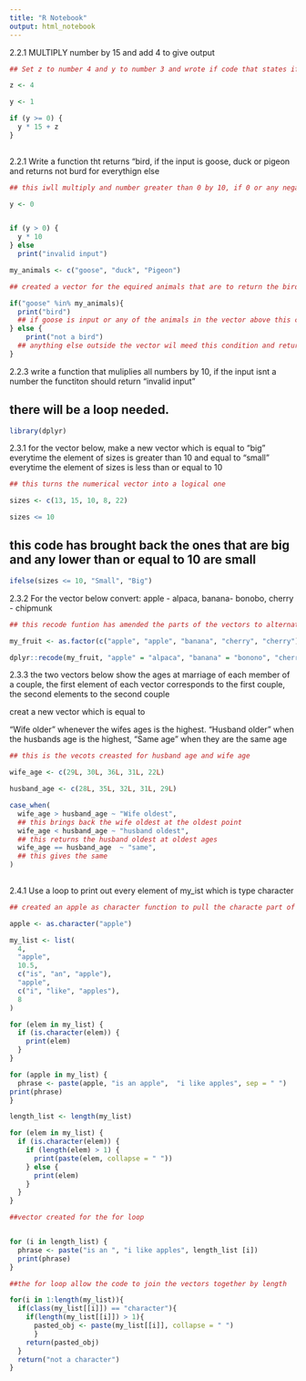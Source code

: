 ```yaml
---
title: "R Notebook"
output: html_notebook
---
```



2.2.1 MULTIPLY number by 15 and add 4 to give output

```r
## Set z to number 4 and y to number 3 and wrote if code that states if y is greater than or equal to 0, then the number will be multiplied by 15 and then 4 will bw added on

z <- 4

y <- 1

if (y >= 0) {
  y * 15 + z
}
    


```



2.2.1 Write a function tht returns "bird, if the input is goose, duck or pigeon and returns not burd for everythign else

```r
## this iwll multiply and number greater than 0 by 10, if 0 or any negative number is input this will pull message

y <- 0


if (y > 0) {
  y * 10
} else
  print("invalid input")

```




```r

my_animals <- c("goose", "duck", "Pigeon")

## created a vector for the equired animals that are to return the bird statement

if("goose" %in% my_animals){
  print("bird") 
  ## if goose is input or any of the animals in the vector above this condition will be met and bird will be printed
} else {
    print("not a bird")
  ## anything else outside the vector wil meed this condition and return not a bird
}

```


2.2.3 write a function that muliplies all numbers by 10, if the input isnt a number the functiton should return "invalid input"

## there will be a loop needed.


```r

library(dplyr)

```


2.3.1 for the vector below, make a new vector which is equal to "big" everytime the element of sizes is greater than 10 and equal to "small" everytime the element of sizes is less than or equal to 10

```r

## this turns the numerical vector into a logical one

sizes <- c(13, 15, 10, 8, 22) 

sizes <= 10

```

## this code has brought back the ones that are big and any lower than or equal to 10 are small

```r

ifelse(sizes <= 10, "Small", "Big")

```


2.3.2 For the vector below convert: apple - alpaca, banana- bonobo, cherry - chipmunk

```r
## this recode funtion has amended the parts of the vectors to alternate words

my_fruit <- as.factor(c("apple", "apple", "banana", "cherry", "cherry"))

dplyr::recode(my_fruit, "apple" = "alpaca", "banana" = "bonono", "cherry" = "chipmunk")

```


2.3.3 the two vectors below show the ages at marriage of each member of a couple, the first element  of each vector corresponds to the first couple, the second elements to the second couple 

creat a new vector which is equal to 

"Wife older" whenever the wifes ages is the highest. "Husband older" when the husbands age is the highest, "Same age" when they are the same age


```r
## this is the vecots creasted for husband age and wife age

wife_age <- c(29L, 30L, 36L, 31L, 22L)

husband_age <- c(28L, 35L, 32L, 31L, 29L)

```


```r

case_when(
  wife_age > husband_age ~ "Wife oldest",
  ## this brings back the wife oldest at the oldest point
  wife_age < husband_age ~ "husband oldest",
  ## this returns the husband oldest at oldest ages
  wife_age == husband_age  ~ "same", 
  ## this gives the same
)
  
```

2.4.1 Use a loop to print out every element of my_ist  which is type character 


```r

## created an apple as character function to pull the characte part of the list

apple <- as.character("apple")

my_list <- list(
  4,
  "apple",
  10.5,
  c("is", "an", "apple"),
  "apple",
  c("i", "like", "apples"),
  8
)


```


```r

for (elem in my_list) {
  if (is.character(elem)) {
    print(elem)
  }
}

```



```r

for (apple in my_list) {
  phrase <- paste(apple, "is an apple",  "i like apples", sep = " ")
print(phrase)
}
```



```r

length_list <- length(my_list)

```



```r

for (elem in my_list) {
  if (is.character(elem)) {
    if (length(elem) > 1) {
      print(paste(elem, collapse = " "))
    } else {
      print(elem)
    }
  }
}

```


```r

##vector created for the for loop


for (i in length_list) {
  phrase <- paste("is an ", "i like apples", length_list [i])
  print(phrase)
}

##the for loop allow the code to join the vectors together by length

```


```r

for(i in 1:length(my_list)){
  if(class(my_list[[i]]) == "character"){
    if(length(my_list[[i]]) > 1){
      pasted_obj <- paste(my_list[[i]], collapse = " ")
      }
    return(pasted_obj)
  }
  return("not a character")
}

```

